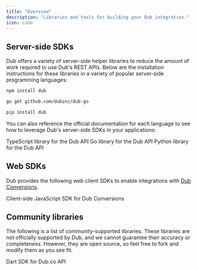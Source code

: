 ```yaml
---
title: "Overview"
description: "Libraries and tools for building your Dub integration."
icon: code
---
```


## Server-side SDKs

Dub offers a variety of server-side helper libraries to reduce the amount of work required to use Dub's REST APIs. Below are the installation instructions for these libraries in a variety of popular server-side programming languages:

<CodeGroup>

```bash TypeScript
npm install dub
```

```bash Go
go get github.com/dubinc/dub-go
```

```bash Python
pip install dub
```

</CodeGroup>

You can also reference the official documentation for each language to see how to leverage Dub's server-side SDKs in your applications:

<CardGroup cols={2}>
  <Card title="TypeScript" icon="npm" href="/sdks/typescript/overview">
    TypeScript library for the Dub API
  </Card>
  <Card title="Go" icon="golang" href="https://d.to/go" iconType="brands">
    Go library for the Dub API
  </Card>
  <Card title="Python" icon="python" href="https://d.to/python">
    Python library for the Dub API
  </Card>
</CardGroup>

## Web SDKs

Dub provides the following web client SDKs to enable integrations with [Dub Conversions](/conversions/overview).

<CardGroup cols={2}>
  <Card title="@dub/analytics" icon="node-js" href="/sdks/js-client/overview">
    Client-side JavaScript SDK for Dub Conversions
  </Card>
</CardGroup>

## Community libraries

The following is a list of community-supported libraries. These libraries are not officially supported by Dub, and we cannot guarantee their accuracy or completeness. However, they are open source, so feel free to fork and modify them as you see fit.

<CardGroup cols={2}>
  <Card title="Flutter (Dart)" icon="github" href="https://d.to/dart">
    Dart SDK for Dub.co API
  </Card>
</CardGroup>
